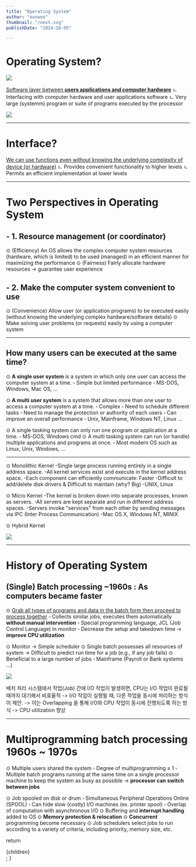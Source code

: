 ```yaml
---
title: "Operating System"
author: "eunwoo"
thumbnail: "/next.svg"
publishDate: "2024-10-05"

---
```



# Operating System?

<img src="https://velog.velcdn.com/images/eunwoo1341/post/72bf92d7-bf80-4c84-9956-4d4b5e49ce81/image.png" className="w-[800px] h-[500px]"/>

<u>Software layer between **users applications and computer hardware**</u>
ㄴ Interfacing with computer hardware and user applications software
ㄴ Very large (systemm) program or suite of programs executed by the processor


<img src="https://velog.velcdn.com/images/eunwoo1341/post/146a2681-1471-4da1-acdd-632c12968c46/image.png" className="w-[800px] h-[400px]"/>


***
# Interface?
<u>We can use functions even without knowing the  underlying complexity of device (or hardware)</u>
ㄴ Provides convenient functionality to higher levels
ㄴ Permits an efficient implementation at lower levels

***

# Two Perspectives in Operating System

## - 1. Resource management (or coordinator)

⊙ (Efficiency) An OS allows the complex computer system resources  (hardware, which is limited) to be used (managed) in an efficient manner  for maximizing the performance
⊙ (Fairness) Fairly allocate hardware resources
-> guarantee user experience

## - 2. Make the computer system convenient to use

⊙ (Convenience) Allow user (or application programs) to be executed easily  (without knowing the underlying complex hardware/software details)
⊙ Make solving user problems (or requests) easily by using a computer system

***

## How many users can be executed at the same time?

⊙ **A single user system** is a system in which only one user can access the  computer system at a time.
▫	Simple but limited performance
▫	MS-DOS, Windows, Mac OS, …

⊙ **A multi user system** is a system that allows more than one user to  access a computer system at a time.
▫	Complex
▫	Need to schedule different tasks
▫	Need to manage the protection or authority of each users
▫	Can improve an overall performance
▫	Unix, Mainframe, Windows NT, Linux …

⊙ A single tasking system can only run one program or application at a
time.
▫	MS-DOS, Windows cmd
⊙ A multi tasking system can run (or handle) multiple applications and  programs at once.
▫	Most modern OS such as Linux, Unix, Windows, …

***

⊙ Monolithic Kernel
-Single large process running entirely in a single address space.
-All kernel services exist and execute in the kernel address space.
-Each component can efficiently communicate: Faster
-Difficult to add/delete disk drivers & Difficult to maintain (why? Big)
-UNIX, Linux

⊙ Micro Kernel
-The kernel is broken down into separate processes, known as servers.
-All servers are kept separate and run in different address spaces.
-Servers invoke "services" from each other by sending messages via IPC  (Inter Process Communication)
-Mac OS X, Windows NT, MINIX

⊙ Hybrid Kernel


<img src="https://velog.velcdn.com/images/eunwoo1341/post/01f3709e-7ca9-48eb-858b-1df7998eee6a/image.png" className="w-[800px] h-[500px]"/>


<br/>

***

# History of Operating System

## (Single) Batch processing ~1960s : As computers became faster

⊙ <u> Grab all types of programs and data in the batch form then proceed to  process together</u>
▫	Collects similar jobs, executes them automatically **without manual intervention**
▫	Special programming language, JCL (Job Control Language) in monitor
▫	Decrease the setup and takedown time -> **improve CPU utilization**

⊙ Monitor -> Simple scheduler
⊙ Single batch possesses all resources of system -> Difficult to predict run  time for a job (e.g., if any job fails)
⊙ Beneficial to a large number of jobs
▫	Mainframe (Payroll or Bank systems …)

![](https://velog.velcdn.com/images/eunwoo1341/post/47934227-f85b-483a-86f7-274c88a6e09f/image.png)

배치 처리 시스템에서 작업(Job) 간에 I/O 작업이 발생하면, CPU는 I/O 작업이 완료될 때까지 대기해서 비효율적
-> I/O 작업이 실행될 때, 다른 작업을 동시에 처리하는 방식이 제안. 
-> 이는 Overlapping 을 통해 I/O와 CPU 작업이 동시에 진행되도록 하는 방식
-> CPU utilization 향상

***

# Multiprogramming batch processing	1960s ~ 1970s

⊙ Multiple users shared the system
▫	Degree of multiprogramming ≥ 1
▫ Multiple batch programs running at the same time on a single processor  machine to keep the system as busy as possible 
-> **processor can switch  between jobs**

⊙ Job spooled on disk or drum
▫	Simultaneous Peripheral Operations Online (SPOOL)
▫	Can hide slow (costly) I/O machines (ex. printer spool)
▫	Overlap of computation with asynchronous I/O
⊙ Buffering and **interrupt handling** added to OS
⊙ **Memory protection & relocation**
⊙ **Concurrent** programming become necessary
⊙ Job schedulers select jobs to run according to a variety of criteria, including priority, memory size, etc.

  return <div className="prose">{children}</div>;
}

